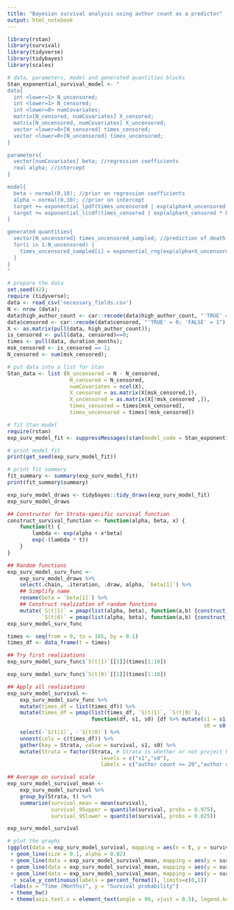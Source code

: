 ```yaml
---
title: "Bayesian survival analysis using author count as a predictor"
output: html_notebook
---
```

```r
library(rstan)
library(survival)
library(tidyverse)
library(tidybayes)
library(scales)
```
 

```r
# data, parameters, model and generated quantities blocks
Stan_exponential_survival_model <- "
data{
  int <lower=1> N_uncensored;
  int <lower=1> N_censored;
  int <lower=0> numCovariates;
  matrix[N_censored, numCovariates] X_censored;
  matrix[N_uncensored, numCovariates] X_uncensored;
  vector <lower=0>[N_censored] times_censored;
  vector <lower=0>[N_uncensored] times_uncensored;
}

parameters{
  vector[numCovariates] beta; //regression coefficients
  real alpha; //intercept
}

model{
  beta ~ normal(0,10); //prior on regression coefficients
  alpha ~ normal(0,10); //prior on intercept
  target += exponential_lpdf(times_uncensored | exp(alpha+X_uncensored * beta)); //log-likelihood part for uncensored times
  target += exponential_lccdf(times_censored | exp(alpha+X_censored * beta)); //log-likelihood for censored times
}

generated quantities{
  vector[N_uncensored] times_uncensored_sampled; //prediction of death
  for(i in 1:N_uncensored) {
    times_uncensored_sampled[i] = exponential_rng(exp(alpha+X_uncensored[i,]* beta));
  }
}
"
```

```r
# prepare the data
set.seed(42); 
require (tidyverse);
data <- read_csv('necessary_fields.csv')
N <- nrow (data);
data$high_author_count <- car::recode(data$high_author_count, "'TRUE' = 0; 'FALSE' = 1")
data$censored <- car::recode(data$censored, "'TRUE' = 0; 'FALSE' = 1")
X <- as.matrix(pull(data, high_author_count)); 
is_censored <- pull(data, censored)==0; 
times <- pull(data, duration_months); 
msk_censored <- is_censored == 1; 
N_censored <- sum(msk_censored);
```

```r
# put data into a list for Stan
Stan_data <- list (N_uncensored = N - N_censored, 
                    N_censored = N_censored,
                    numCovariates = ncol(X), 
                    X_censored = as.matrix(X[msk_censored,]),
                    X_uncensored = as.matrix(X[!msk_censored ,]), 
                    times_censored = times[msk_censored],
                    times_uncensored = times[!msk_censored])
```

```r
# fit Stan model
require(rstan)
exp_surv_model_fit <- suppressMessages(stan(model_code = Stan_exponential_survival_model, data = Stan_data))
```

```r
# print model fit
print(get_seed(exp_surv_model_fit))
```

```r
# print fit summary
fit_summary <- summary(exp_surv_model_fit)
print(fit_summary$summary)
```

```r
exp_surv_model_draws <- tidybayes::tidy_draws(exp_surv_model_fit)
exp_surv_model_draws
```
 
```r
## Constructor for Strata-specific survival function
construct_survival_function <- function(alpha, beta, x) {
    function(t) {
        lambda <- exp(alpha + x*beta)
        exp(-(lambda * t))
    }
}

## Random functions
exp_surv_model_surv_func <-
    exp_surv_model_draws %>%
    select(.chain, .iteration, .draw, alpha, `beta[1]`) %>%
    ## Simplify name
    rename(beta = `beta[1]`) %>%
    ## Construct realization of random functions
    mutate(`S(t|1)` = pmap(list(alpha, beta), function(a,b) {construct_survival_function(a,b,1)}),
           `S(t|0)` = pmap(list(alpha, beta), function(a,b) {construct_survival_function(a,b,0)}))
exp_surv_model_surv_func
```

```r
times <- seq(from = 0, to = 165, by = 0.1)
times_df <- data_frame(t = times)

## Try first realizations
exp_surv_model_surv_func$`S(t|1)`[[1]](times[1:10])
```

```r
exp_surv_model_surv_func$`S(t|0)`[[1]](times[1:10])
```
```r
## Apply all realizations
exp_surv_model_survival <-
    exp_surv_model_surv_func %>%
    mutate(times_df = list(times_df)) %>%
    mutate(times_df = pmap(list(times_df, `S(t|1)`, `S(t|0)`),
                           function(df, s1, s0) {df %>% mutate(s1 = s1(t),
                                                               s0 = s0(t))})) %>%
    select(-`S(t|1)`, -`S(t|0)`) %>%
    unnest(cols = c(times_df)) %>%
    gather(key = Strata, value = survival, s1, s0) %>%
    mutate(Strata = factor(Strata, # Strata is whether or not project has more than 20 developers working
                              levels = c("s1","s0"),
                              labels = c("author count <= 20","author count > 20")))

## Average on survival scale
exp_surv_model_survival_mean <-
    exp_surv_model_survival %>%
    group_by(Strata, t) %>%
    summarize(survival_mean = mean(survival),
              survival_95upper = quantile(survival, probs = 0.975),
              survival_95lower = quantile(survival, probs = 0.025))

exp_surv_model_survival
```

```r
# plot the graphs
(ggplot(data = exp_surv_model_survival, mapping = aes(x = t, y = survival, color = Strata, group = interaction(.chain,.draw,Strata))) 
 + geom_line(size = 0.1, alpha = 0.02) 
 + geom_line(data = exp_surv_model_survival_mean, mapping = aes(y = survival_mean, group = Strata)) 
 + geom_line(data = exp_surv_model_survival_mean, mapping = aes(y = survival_95upper, group = Strata), linetype = "dotted") 
 + geom_line(data = exp_surv_model_survival_mean, mapping = aes(y = survival_95lower, group = Strata), linetype = "dotted")
  + scale_y_continuous(labels = percent_format(), limits=c(0,1))
 +labs(x = "Time (Months)", y = "Survival probability")
 + theme_bw()
 + theme(axis.text.x = element_text(angle = 90, vjust = 0.5), legend.key = element_blank(), plot.title = element_text(hjust = 0.5), strip.background = element_blank()))
```
